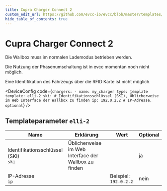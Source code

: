 ```yaml
---
title: Cupra Charger Connect 2
custom_edit_url: https://github.com/evcc-io/evcc/blob/master/templates/definition/charger/elli-2.yaml
hide_table_of_contents: true
---
```



# Cupra Charger Connect 2

<div className="device-detail-container">
  <div className="device-detail-content">
    <DeviceFeatures features="iso151182,mA,eebus" />

Die Wallbox muss im normalen Lademodus betrieben werden.

Die Nutzung der Phasenumschaltung ist in evcc momentan noch nicht möglich.

Eine Identifikation des Fahrzeugs über die RFID Karte ist nicht möglich.


<DeviceConfig code={`chargers:
    - name: my_charger
      type: template
      template: elli-2
      ski: # Identifikationsschlüssel (SKI), Üblicherweise im Web Interface der Wallbox zu finden
      ip: 192.0.2.2 # IP-Adresse, optional`}  />
  </div>
  <div className="device-detail-icon">
    <evcc-icon
      type="charger"
      name="cupra-charger-connect-2"
      size="400px"
      alt="Cupra Charger Connect 2"
      className="device-detail-icon-img"
    ></evcc-icon>
  </div>
</div>

## Templateparameter `elli-2`

| Name | Erklärung | Wert | Optional |
|-----------|-----------|------|----------|
| Identifikationsschlüssel (SKI)<br/>`ski` | Üblicherweise im Web Interface der Wallbox zu finden |  | ja |
| IP-Adresse<br/>`ip` |  | Beispiel: `192.0.2.2` | nein |

